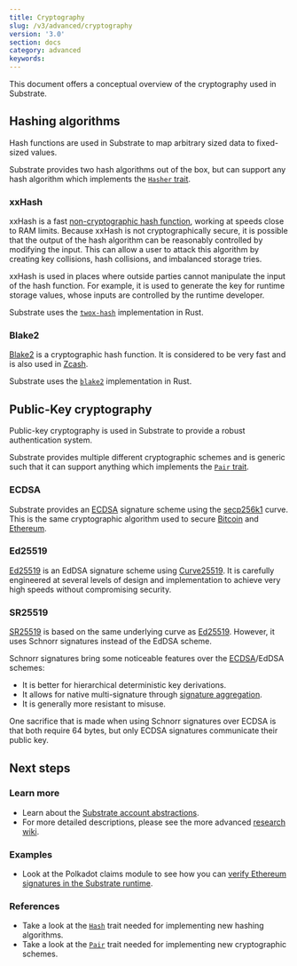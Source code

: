 ```yaml
---
title: Cryptography
slug: /v3/advanced/cryptography
version: '3.0'
section: docs
category: advanced
keywords:
---
```


This document offers a conceptual overview of the cryptography used in Substrate.

## Hashing algorithms

Hash functions are used in Substrate to map arbitrary sized data to fixed-sized values.

Substrate provides two hash algorithms out of the box, but can support any hash algorithm which
implements the [`Hasher` trait](/rustdocs/latest/sp_core/trait.Hasher.html).

### xxHash

xxHash is a fast [non-cryptographic hash function](https://en.wikipedia.org/wiki/Hash_function),
working at speeds close to RAM limits. Because xxHash is not cryptographically secure, it is
possible that the output of the hash algorithm can be reasonably controlled by modifying the input.
This can allow a user to attack this algorithm by creating key collisions, hash collisions, and
imbalanced storage tries.

xxHash is used in places where outside parties cannot manipulate the input of the hash function. For
example, it is used to generate the key for runtime storage values, whose inputs are controlled by
the runtime developer.

Substrate uses the [`twox-hash`](https://github.com/shepmaster/twox-hash) implementation in Rust.

### Blake2

[Blake2](<https://en.wikipedia.org/wiki/BLAKE_(hash_function)#BLAKE2>) is a cryptographic hash
function. It is considered to be very fast and is also used in
[Zcash](https://en.wikipedia.org/wiki/Zcash).

Substrate uses the [`blake2`](https://docs.rs/blake2/) implementation in Rust.

## Public-Key cryptography

Public-key cryptography is used in Substrate to provide a robust authentication system.

Substrate provides multiple different cryptographic schemes and is generic such that it can support
anything which implements the
[`Pair` trait](/rustdocs/latest/sp_core/crypto/trait.Pair.html).

### ECDSA

Substrate provides an
[ECDSA](https://en.wikipedia.org/wiki/Elliptic_Curve_Digital_Signature_Algorithm) signature scheme
using the [secp256k1](https://en.bitcoin.it/wiki/Secp256k1) curve. This is the same cryptographic
algorithm used to secure [Bitcoin](https://en.wikipedia.org/wiki/Bitcoin) and
[Ethereum](https://en.wikipedia.org/wiki/Ethereum).

### Ed25519

[Ed25519](https://en.wikipedia.org/wiki/EdDSA#Ed25519) is an EdDSA signature scheme using
[Curve25519](https://en.wikipedia.org/wiki/Curve25519). It is carefully engineered at several levels
of design and implementation to achieve very high speeds without compromising security.

### SR25519

[SR25519](https://research.web3.foundation/en/latest/polkadot/keys/1-accounts-more.html) is based on the
same underlying curve as [Ed25519](#ed25519). However, it uses Schnorr signatures instead of the
EdDSA scheme.

Schnorr signatures bring some noticeable features over the [ECDSA](#ecdsa)/EdDSA schemes:

- It is better for hierarchical deterministic key derivations.
- It allows for native multi-signature through
  [signature aggregation](https://bitcoincore.org/en/2017/03/23/schnorr-signature-aggregation/).
- It is generally more resistant to misuse.

One sacrifice that is made when using Schnorr signatures over ECDSA is that both require 64 bytes,
but only ECDSA signatures communicate their public key.

## Next steps

### Learn more

- Learn about the [Substrate account abstractions](/v3/concepts/account-abstractions).
- For more detailed descriptions, please see the more advanced
  [research wiki](https://research.web3.foundation).

### Examples

- Look at the Polkadot claims module to see how you can
  [verify Ethereum signatures in the Substrate runtime](https://github.com/paritytech/polkadot/blob/master/runtime/common/src/claims.rs).

### References

- Take a look at the
  [`Hash`](/rustdocs/latest/sp_runtime/traits/trait.Hash.html) trait needed for
  implementing new hashing algorithms.
- Take a look at the [`Pair`](/rustdocs/latest/sp_core/crypto/trait.Pair.html)
  trait needed for implementing new cryptographic schemes.
